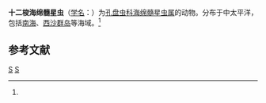 {{Speciesbox
| taxon = Spongomyelastrum dodecaceros
| binomial_authority = ([[恩斯特·海克尔|Haeckel]], 1887)<ref name='id9110'>{{cite web| url =http://www.bioinfo.cn/db05/BjdwSpecies.php?action=view&id=9110| title =十二梭海绵髓星虫| work =《中国动物物种编目数据库》| publisher =中国科学院微生物研究所| author =中国科学院动物研究所| accessdate =2009-04-16| deadurl =yes| archiveurl =https://web.archive.org/web/20160305070008/http://www.bioinfo.cn/db05/BjdwSpecies.php?action=view&id=9110| archivedate =2016-03-05}}</ref>
}}

'''十二梭海绵髓星虫'''（[[学名|学名]]：{{lang|la|''Spongomyelastrum dodecaceros''}}）为[[孔盘虫科|孔盘虫科]][[海绵髓星虫属|海绵髓星虫属]]的动物。分布于中太平洋，包括[[南海|南海]]、[[西沙群岛|西沙群岛]]等海域。<ref name='id9110'/>

== 参考文献 ==
{{reflist}}

{{放射虫小作品}}

{{Taxonbar}}
[[Category:1887年描述的动物|S]]
[[Category:海绵髓星虫属|S]]